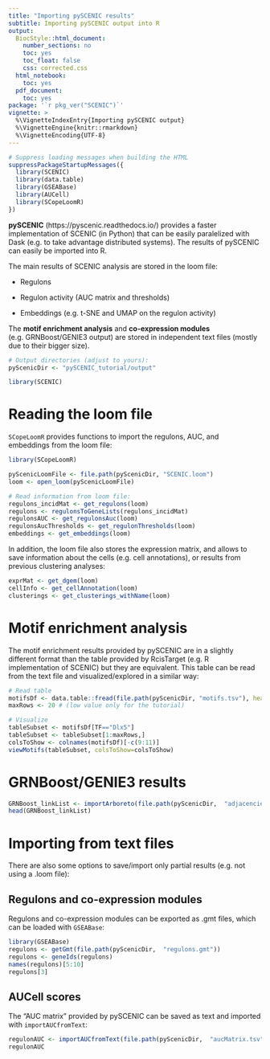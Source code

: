 ```yaml
---
title: "Importing pySCENIC results"
subtitle: Importing pySCENIC output into R
output:
  BiocStyle::html_document:
    number_sections: no
    toc: yes
    toc_float: false
    css: corrected.css
  html_notebook:
    toc: yes
  pdf_document:
    toc: yes
package: '`r pkg_ver("SCENIC")`'
vignette: >
  %\VignetteIndexEntry{Importing pySCENIC output} 
  %\VignetteEngine{knitr::rmarkdown} 
  %\VignetteEncoding{UTF-8}
---
```


```r
# Suppress loading messages when building the HTML
suppressPackageStartupMessages({
  library(SCENIC)
  library(data.table)
  library(GSEABase)
  library(AUCell)
  library(SCopeLoomR)
})
```

**pySCENIC** (https://pyscenic.readthedocs.io/) provides a faster implementation of SCENIC (in Python) that can be easily paralelized with Dask (e.g. to take advantage distributed systems). The results of pySCENIC can easily be imported into R.

The main results of SCENIC analysis are stored in the loom file:

- Regulons 

- Regulon activity (AUC matrix and thresholds)

- Embeddings (e.g. t-SNE and UMAP on the regulon activity)

The **motif enrichment analysis** and **co-expression modules** (e.g. GRNBoost/GENIE3 output) are stored in independent text files (mostly due to their bigger size).


```r
# Output directories (adjust to yours):
pyScenicDir <- "pySCENIC_tutorial/output"

library(SCENIC)
```


# Reading the loom file

`SCopeLoomR` provides functions to import the regulons, AUC, and embeddings from the loom file: 

```r
library(SCopeLoomR)

pyScenicLoomFile <- file.path(pyScenicDir, "SCENIC.loom")
loom <- open_loom(pyScenicLoomFile)

# Read information from loom file:
regulons_incidMat <- get_regulons(loom)
regulons <- regulonsToGeneLists(regulons_incidMat)
regulonsAUC <- get_regulonsAuc(loom)
regulonsAucThresholds <- get_regulonThresholds(loom)
embeddings <- get_embeddings(loom)
```

In addition, the loom file also stores the expression matrix, and allows to save information about the cells (e.g. cell annotations), or results from previous clustering analyses: 

```r
exprMat <- get_dgem(loom)
cellInfo <- get_cellAnnotation(loom)
clusterings <- get_clusterings_withName(loom)
```


# Motif enrichment analysis

The motif enrichment results provided by pySCENIC are in a slightly different format than the table provided by RcisTarget (e.g. R implementation of SCENIC) but they are equivalent. This table can be read from the text file and visualized/explored in a similar way: 

```r
# Read table
motifsDf <- data.table::fread(file.path(pyScenicDir, "motifs.tsv"), header = T, sep="\t")
maxRows <- 20 # (low value only for the tutorial)

# Visualize
tableSubset <- motifsDf[TF=="Dlx5"]
tableSubset <- tableSubset[1:maxRows,] 
colsToShow <- colnames(motifsDf)[-c(9:11)]
viewMotifs(tableSubset, colsToShow=colsToShow)
```

# GRNBoost/GENIE3 results

```r
GRNBoost_linkList <- importArboreto(file.path(pyScenicDir,  "adjacencies.tsv"))
head(GRNBoost_linkList)
```

# Importing from text files

There are also some options to save/import only partial results (e.g. not using a .loom file):

## Regulons and co-expression modules

Regulons and co-expression modules can be exported as .gmt files, which can be loaded with `GSEABase`: 
```r
library(GSEABase)
regulons <- getGmt(file.path(pyScenicDir,  "regulons.gmt"))
regulons <- geneIds(regulons)
names(regulons)[5:10]
regulons[3]
```


## AUCell scores 

The "AUC matrix" provided by pySCENIC can be saved as text and imported with `importAUCfromText`:

```r
regulonAUC <- importAUCfromText(file.path(pyScenicDir,  "aucMatrix.tsv"))
regulonAUC
```

